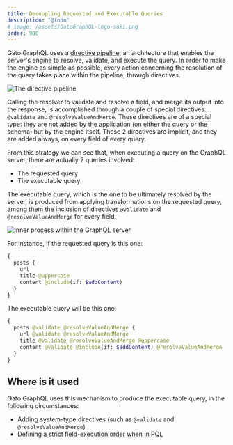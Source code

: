 ```yaml
---
title: Decoupling Requested and Executable Queries
description: "@todo"
# image: /assets/GatoGraphQL-logo-suki.png
order: 900
---
```


Gato GraphQL uses a [directive pipeline](directive-pipeline.html), an architecture that enables the server's engine to resolve, validate, and execute the query. In order to make the engine as simple as possible, every action concerning the resolution of the query takes place within the pipeline, through directives.

![The directive pipeline](/assets/architecture/multiple-fields-slot-directive-pipeline.png)

Calling the resolver to validate and resolve a field, and merge its output into the response, is accomplished through a couple of special directives: `@validate` and `@resolveValueAndMerge`. These directives are of a special type: they are not added by the application (on either the query or the schema) but by the engine itself. These 2 directives are implicit, and they are added always, on every field of every query.

From this strategy we can see that, when executing a query on the GraphQL server, there are actually 2 queries involved:

- The requested query
- The executable query

The executable query, which is the one to be ultimately resolved by the server, is produced from applying transformations on the requested query, among them the inclusion of directives `@validate` and `@resolveValueAndMerge` for every field.

![Inner process within the GraphQL server](/assets/architecture/graphql-server-inner-process.png)

For instance, if the requested query is this one:

```graphql
{
  posts {
    url
    title @uppercase
    content @include(if: $addContent)
  }
}
```

The executable query will be this one:

```graphql
{
  posts @validate @resolveValueAndMerge {
    url @validate @resolveValueAndMerge
    title @validate @resolveValueAndMerge @uppercase
    content @validate @include(if: $addContent) @resolveValueAndMerge
  }
}
```

## Where is it used

Gato GraphQL uses this mechanism to produce the executable query, in the following circumstances:

- Adding system-type directives (such as `@validate` and `@resolveValueAndMerge`)
- Defining a strict [field-execution order when in PQL](/architecture/manipulating-field-resolution-order)


